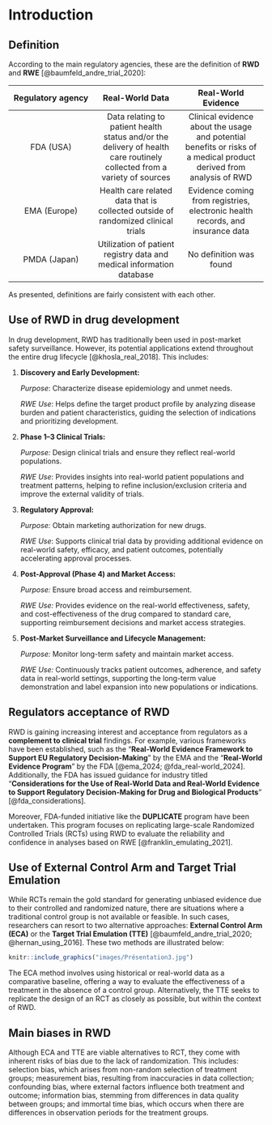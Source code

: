 # Introduction {#introduction}

## Definition

According to the main regulatory agencies, these are the definition of **RWD** and **RWE** [@baumfeld_andre_trial_2020]:

| Regulatory agency | Real-World Data | Real-World Evidence |
|:----------------------:|:----------------------:|:----------------------:|
| FDA (USA) | Data relating to patient health status and/or the delivery of health care routinely collected from a variety of sources | Clinical evidence about the usage and potential benefits or risks of a medical product derived from analysis of RWD |
| EMA (Europe) | Health care related data that is collected outside of randomized clinical trials | Evidence coming from registries, electronic health records, and insurance data |
| PMDA (Japan) | Utilization of patient registry data and medical information database | No definition was found |

As presented, definitions are fairly consistent with each other.

## Use of RWD in drug development

In drug development, RWD has traditionally been used in post-market safety surveillance. However, its potential applications extend throughout the entire drug lifecycle [@khosla_real_2018]. This includes:

1.  **Discovery and Early Development:**

    *Purpose*: Characterize disease epidemiology and unmet needs.

    *RWE Use*: Helps define the target product profile by analyzing disease burden and patient characteristics, guiding the selection of indications and prioritizing development.

2.  **Phase 1–3 Clinical Trials:**

    *Purpose:* Design clinical trials and ensure they reflect real-world populations.

    *RWE Use*: Provides insights into real-world patient populations and treatment patterns, helping to refine inclusion/exclusion criteria and improve the external validity of trials.

3.  **Regulatory Approval:**

    *Purpose:* Obtain marketing authorization for new drugs.

    *RWE Use*: Supports clinical trial data by providing additional evidence on real-world safety, efficacy, and patient outcomes, potentially accelerating approval processes.

4.  **Post-Approval (Phase 4) and Market Access:**

    *Purpose:* Ensure broad access and reimbursement.

    *RWE Use:* Provides evidence on the real-world effectiveness, safety, and cost-effectiveness of the drug compared to standard care, supporting reimbursement decisions and market access strategies.

5.  **Post-Market Surveillance and Lifecycle Management:**

    *Purpose:* Monitor long-term safety and maintain market access.

    *RWE Use:* Continuously tracks patient outcomes, adherence, and safety data in real-world settings, supporting the long-term value demonstration and label expansion into new populations or indications.

## Regulators acceptance of RWD

RWD is gaining increasing interest and acceptance from regulators as a **complement to clinical trial** findings. For example, various frameworks have been established, such as the "**Real-World Evidence Framework to Support EU Regulatory Decision-Making**" by the EMA and the "**Real-World Evidence Program**" by the FDA [@ema_2024; @fda_real-world_2024]. Additionally, the FDA has issued guidance for industry titled "**Considerations for the Use of Real-World Data and Real-World Evidence to Support Regulatory Decision-Making for Drug and Biological Products**" [@fda_considerations].

Moreover, FDA-funded initiative like the **DUPLICATE** program have been undertaken. This program focuses on replicating large-scale Randomized Controlled Trials (RCTs) using RWD to evaluate the reliability and confidence in analyses based on RWE [@franklin_emulating_2021].

## Use of External Control Arm and Target Trial Emulation

While RCTs remain the gold standard for generating unbiased evidence due to their controlled and randomized nature, there are situations where a traditional control group is not available or feasible. In such cases, researchers can resort to two alternative approaches: **External Control Arm (ECA)** or the **Target Trial Emulation (TTE)** [@baumfeld_andre_trial_2020; @hernan_using_2016]. These two methods are illustrated below:

```r
knitr::include_graphics("images/Présentation3.jpg")
```

The ECA method involves using historical or real-world data as a comparative baseline, offering a way to evaluate the effectiveness of a treatment in the absence of a control group. Alternatively, the TTE seeks to replicate the design of an RCT as closely as possible, but within the context of RWD.

## Main biases in RWD

Although ECA and TTE are viable alternatives to RCT, they come with inherent risks of bias due to the lack of randomization. This includes: selection bias, which arises from non-random selection of treatment groups; measurement bias, resulting from inaccuracies in data collection; confounding bias, where external factors influence both treatment and outcome; information bias, stemming from differences in data quality between groups; and immortal time bias, which occurs when there are differences in observation periods for the treatment groups.
